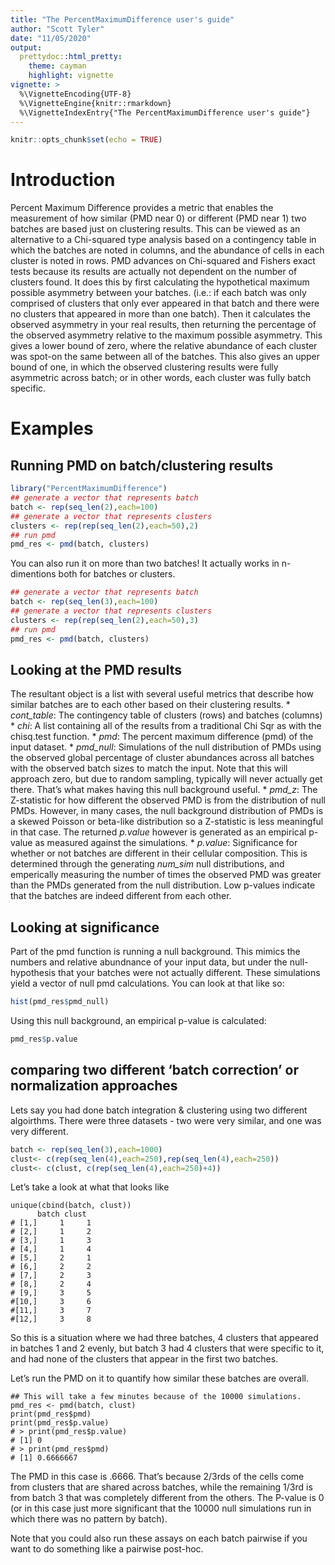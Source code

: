 ```yaml
---
title: "The PercentMaximumDifference user's guide"
author: "Scott Tyler"
date: "11/05/2020"
output: 
  prettydoc::html_pretty:
    theme: cayman
    highlight: vignette
vignette: >
  %\VignetteEncoding{UTF-8}
  %\VignetteEngine{knitr::rmarkdown}
  %\VignetteIndexEntry{"The PercentMaximumDifference user's guide"}
---
```


```r
knitr::opts_chunk$set(echo = TRUE)
```

# Introduction

Percent Maximum Difference provides a metric that enables the measurement of how similar (PMD near 0) or different (PMD near 1) two batches are based just on clustering results. This can be viewed as an alternative to a Chi-squared type analysis based on a contingency table in which the batches are noted in columns, and the abundance of cells in each cluster is noted in rows. PMD advances on Chi-squared and Fishers exact tests because its results are actually not dependent on the number of clusters found. It does this by first calculating the hypothetical maximum possible asymmetry between your batches. (i.e.: if each batch was only comprised of clusters that only ever appeared in that batch and there were no clusters that appeared in more than one batch). Then it calculates the observed asymmetry in your real results, then returning the percentage of the observed asymmetry relative to the maximum possible asymmetry. This gives a lower bound of zero, where the relative abundance of each cluster was spot-on the same between all of the batches. This also gives an upper bound of one, in which the observed clustering results were fully asymmetric across batch; or in other words, each cluster was fully batch specific.

# Examples
## Running PMD on batch/clustering results

```r
library("PercentMaximumDifference")
## generate a vector that represents batch
batch <- rep(seq_len(2),each=100)
## generate a vector that represents clusters
clusters <- rep(rep(seq_len(2),each=50),2)
## run pmd
pmd_res <- pmd(batch, clusters)
```

You can also run it on more than two batches! It actually works in n-dimentions both for batches or clusters.

```r
## generate a vector that represents batch
batch <- rep(seq_len(3),each=100)
## generate a vector that represents clusters
clusters <- rep(rep(seq_len(2),each=50),3)
## run pmd
pmd_res <- pmd(batch, clusters)
```

## Looking at the PMD results

The resultant object is a list with several useful metrics that describe how similar batches are to each other based on their clustering results.
* *cont_table*: The contingency table of clusters (rows) and batches (columns)
* *chi*: A list containing all of the results from a traditional Chi Sqr as with the chisq.test function.
*  *pmd*: The percent maximum difference (pmd) of the input dataset.
*  *pmd_null*: Simulations of the null distribution of PMDs using the observed global percentage of cluster abundances across all batches with the observed batch sizes to match the input. Note that this will approach zero, but due to random sampling, typically will never actually get there. That's what makes having this null background useful.
* *pmd_z*: The Z-statistic for how different the observed PMD is from the distribution of null PMDs. However, in many cases, the null background distribution of PMDs is a skewed Poisson or beta-like distribution so a Z-statistic is less meaningful in that case. The returned *p.value* however is generated as an empirical p-value as measured against the simulations.
* *p.value*: Significance for whether or not batches are different in their cellular composition. This is determined through the generating *num_sim* null distributions, and emperically measuring the number of times the observed PMD was greater than the PMDs generated from the null distribution. Low p-values indicate that the batches are indeed different from each other.


## Looking at significance

Part of the pmd function is running a null background. This mimics the numbers and relative abundnance of your input data, but under the null-hypothesis that your batches were not actually different. These simulations yield a vector of null pmd calculations. You can look at that like so:

```r
hist(pmd_res$pmd_null)
```

Using this null background, an empirical p-value is calculated:


```r
pmd_res$p.value
```

## comparing two different 'batch correction' or normalization approaches

Lets say you had done batch integration & clustering using two different algoirthms. There were three datasets - two were very similar, and one was very different. 


```r
batch <- rep(seq_len(3),each=1000)
clust<- c(rep(seq_len(4),each=250),rep(seq_len(4),each=250))
clust<- c(clust, c(rep(seq_len(4),each=250)+4))
```

Let's take a look at what that looks like

```
unique(cbind(batch, clust))
      batch clust
# [1,]     1     1
# [2,]     1     2
# [3,]     1     3
# [4,]     1     4
# [5,]     2     1
# [6,]     2     2
# [7,]     2     3
# [8,]     2     4
# [9,]     3     5
#[10,]     3     6
#[11,]     3     7
#[12,]     3     8

```

So this is a situation where we had three batches, 4 clusters that appeared in batches 1 and 2 evenly, but batch 3 had 4 clusters that were specific to it, and had none of the clusters that appear in the first two batches.

Let's run the PMD on it to quantify how similar these batches are overall.

```
## This will take a few minutes because of the 10000 simulations.
pmd_res <- pmd(batch, clust)
print(pmd_res$pmd)
print(pmd_res$p.value)
# > print(pmd_res$p.value)
# [1] 0
# > print(pmd_res$pmd)
# [1] 0.6666667
```

The PMD in this case is .6666. That's because 2/3rds of the cells come from clusters that are shared across batches, while the remaining 1/3rd is from batch 3 that was completely different from the others. The P-value is 0 (or in this case just more significant that the 10000 null simulations run in which there was no pattern by batch). 

Note that you could also run these assays on each batch pairwise if you want to do something like a pairwise post-hoc.



